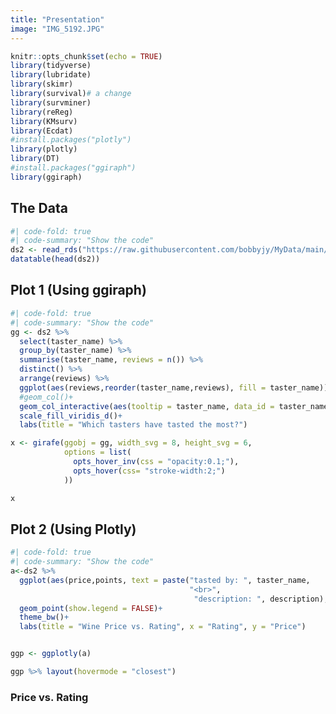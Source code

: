 ```yaml
---
title: "Presentation"
image: "IMG_5192.JPG"
---
```


```r
knitr::opts_chunk$set(echo = TRUE)
library(tidyverse)
library(lubridate)
library(skimr)
library(survival)# a change
library(survminer)
library(reReg)
library(KMsurv)
library(Ecdat)
#install.packages("plotly")
library(plotly)
library(DT)
#install.packages("ggiraph")
library(ggiraph)
```
## The Data
```r
#| code-fold: true
#| code-summary: "Show the code"
ds2 <- read_rds("https://raw.githubusercontent.com/bobbyjy/MyData/main/pinot_orig.rds")
datatable(head(ds2))
```


## Plot 1 (Using ggiraph)
```r
#| code-fold: true
#| code-summary: "Show the code"
gg <- ds2 %>% 
  select(taster_name) %>% 
  group_by(taster_name) %>% 
  summarise(taster_name, reviews = n()) %>% 
  distinct() %>% 
  arrange(reviews) %>% 
  ggplot(aes(reviews,reorder(taster_name,reviews), fill = taster_name))+
  #geom_col()+
  geom_col_interactive(aes(tooltip = taster_name, data_id = taster_name), show.legend = FALSE)+
  scale_fill_viridis_d()+
  labs(title = "Which tasters have tasted the most?")

x <- girafe(ggobj = gg, width_svg = 8, height_svg = 6,
            options = list(
              opts_hover_inv(css = "opacity:0.1;"),
              opts_hover(css= "stroke-width:2;")
            ))

x
```

## Plot 2 (Using Plotly)
```r
#| code-fold: true
#| code-summary: "Show the code"
a<-ds2 %>% 
  ggplot(aes(price,points, text = paste("tasted by: ", taster_name,
                                        "<br>",
                                         "description: ", description), color = points))+
  geom_point(show.legend = FALSE)+
  theme_bw()+
  labs(title = "Wine Price vs. Rating", x = "Rating", y = "Price")


ggp <- ggplotly(a)

ggp %>% layout(hovermode = "closest")
```

### Price vs. Rating
```r

```

